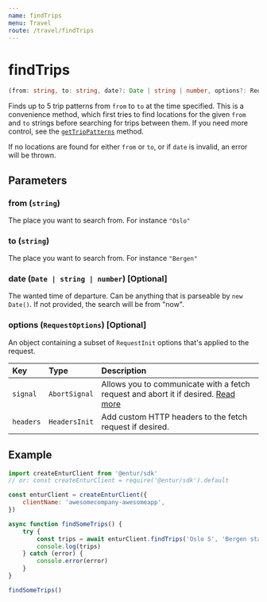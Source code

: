 ```yaml
---
name: findTrips
menu: Travel
route: /travel/findTrips
---
```


# findTrips

```typescript
(from: string, to: string, date?: Date | string | number, options?: RequestOptions) => Promise<Array<TripPattern>>
```

Finds up to 5 trip patterns from `from` to `to` at the time specified. This is a convenience method, which first tries to find locations for the given `from` and `to` strings before searching for trips between them. If you need more control, see the [`getTripPatterns`](/travel/getTripPatterns) method.

If no locations are found for either `from` or `to`, or if `date` is invalid, an error will be thrown.

## Parameters

### from (`string`)

The place you want to search from. For instance `"Oslo"`

### to (`string`)

The place you want to search from. For instance `"Bergen"`

### date (`Date | string | number`) [Optional]

The wanted time of departure. Can be anything that is parseable by `new Date()`. If not provided, the search will be from "now".

### options (`RequestOptions`) [Optional]

An object containing a subset of `RequestInit` options that's applied to the request.

| Key       | Type          | Description                                                                                                                                       |
| :-------- | :------------ | :------------------------------------------------------------------------------------------------------------------------------------------------ |
| `signal`  | `AbortSignal` | Allows you to communicate with a fetch request and abort it if desired. [Read more](https://developer.mozilla.org/en-US/docs/Web/API/AbortSignal) |
| `headers` | `HeadersInit` | Add custom HTTP headers to the fetch request if desired.                                                                                          |

## Example

```javascript
import createEnturClient from '@entur/sdk'
// or: const createEnturClient = require('@entur/sdk').default

const enturClient = createEnturClient({
    clientName: 'awesomecompany-awesomeapp',
})

async function findSomeTrips() {
    try {
        const trips = await enturClient.findTrips('Oslo S', 'Bergen stasjon')
        console.log(trips)
    } catch (error) {
        console.error(error)
    }
}

findSomeTrips()
```

